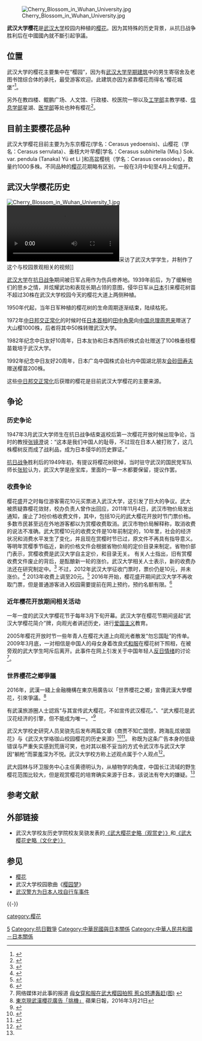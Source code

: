 [[File:Cherry_Blossom_in_Wuhan_University.jpg|thumb]]

'''武汉大学樱花'''是[[武汉大学|武汉大学]]校园内种植的[[樱花|樱花]]。因为其特殊的历史背景，从抗日战争胜利后在中國國內就不斷引起爭議。

== 位置 ==
武汉大学的樱花主要集中在“樱园”，因为有[[武汉大学早期建筑|武汉大学早期建筑]]中的男生寄宿舍及老图书馆综合体的承托，最受游客欢迎。此建筑亦因为紧靠樱花而得名“樱花城堡”<ref name="高清：天气晴热 武汉大学生晒被成景观">{{cite web |url = http://edu.ifeng.com/photo/gaoqing/detail_2012_03/28/13493754_2.shtml |title = 高清：天气晴热 武汉大学生晒被成景观 |accessdate = 2012-04-04 |archive-url = https://web.archive.org/web/20120331173744/http://edu.ifeng.com/photo/gaoqing/detail_2012_03/28/13493754_2.shtml |archive-date = 2012-03-31 |dead-url = yes }}</ref>。

另外在教四楼、鲲鹏广场、人文馆、行政楼、校医院一带以及[[武汉大学工学部|工学部]]主教学楼、[[武汉大学信息学部|信息学部]]星湖、[[武汉大学医学部|医学部]]等处也种有樱花<ref name="游客踏青赏樱忙 实拍2012武汉大学樱花节">{{cite web |url = http://house.focus.cn/news/2012-04-03/1891376.html |title=  游客踏青赏樱忙 实拍2012武汉大学樱花节 |accessdate = 2012年4月4日}}</ref>。

==目前主要樱花品种==
武汉大学樱花目前主要为为东京樱花(学名：Cerasus yedoensis)、山樱花（学名：Cerasus serrulata）、垂枝大叶早樱[学名：Cerasus subhirtella (Miq.) Sok. var. pendula (Tanaka) Yü et Li ]和高盆樱桃（学名：Cerasus cerasoides），数量约1000多株。不同品种的[[樱花|樱花]]花期略有区别，一般在3月中旬至4月上旬盛开。

==武汉大学樱花历史==
[[File:Cherry_Blossom_in_Wuhan_University_1.jpg|thumb]]
[[File:20210220_武汉大学早樱绽放_不再孤芳自赏.webm|thumb]]采访了武汉大学学生，并制作了这个与校园景观相关的视频]]

[[武汉大学|武汉大学]]在[[抗日战争|抗日战争]]期间被日军占用作为伤兵修养地。1939年前后，为了缓解他们的思乡之情，并炫耀武功和表现长期占领的意图，侵华日军从[[日本|日本]]引来樱花树苗不超过30株在武汉大学校园今天的樱花大道上两侧种植。

1950年代起，当年日军种植的樱花树的生命周期逐渐结束，陆续枯死{{FACT}}。

1972年[[中日邦交正常化|中日邦交正常化]]的时候时任[[日本首相|日本首相]]的[[田中角荣|田中角荣]]向[[中国总理|中国总理]][[周恩来|周恩来]]赠送了大山樱1000株，后者将其中50株转赠武汉大学。

1982年纪念中日友好10周年，日本友协和日本西阵织株式会社赠送了100株垂枝樱苗栽培于武汉大学。

1992年纪念中日友好20周年，日本广岛中国株式会社内中国湖北朋友[[会砂田寿夫|会砂田寿夫]]赠送樱苗200株。

这些[[中日邦交正常化|中日邦交正常化]]后获赠的樱花是目前武汉大学樱花的主要来源{{FACT}}。

==争论==
===历史争论===
1947年3月武汉大学师生在抗日战争结束返校后第一次樱花开放时候出现争论，当时的教授[[张镜澄|张镜澄]]说：“这本是我们中国人的耻辱，不过现在日本人被打败了，这几株樱树反而成了战利品，成为日本侵华的历史罪证。”

[[抗日战争|抗日战争]]胜利后的1949年初，有提议将樱花树砍掉，当时驻守武汉的国民党军队师长[[张轸|张轸]]认为，武汉大学是座宝库，里面的一草一木都要保留，提议作罢。

===收费争论===
樱花盛开之时每位游客需花10元买票进入武汉大学，这引发了巨大的争议。武大被质疑靠樱花敛财，校办负责人曾作出回应，2011年11月4日，武汉市物价局发出通知，废止了3份价格收费文件，其中，包括10元的武大樱花开放时节门票价格。多数市民甚至远在外地游客都以为赏樱收费取消。武汉市物价局解释称，取消收费的说法不准确。武大赏樱10元的收费文件是10年前制定的，10年里，社会的经济状况和消费水平发生了变化，并且现在赏樱时节已过，原文件不再具有指导意义。等明年赏樱季节临近，新的价格文件会根据省物价局的定价目录来制定。省物价部门表示，赏樱收费是武汉大学自主定价，和目录无关。 有关人士指出，旧有赏樱收费文件废止的背后，是酝酿新一轮的涨价。武汉大学相关人士表示，新的收费办法还在研究制定中。<ref name="武汉市物价局：取消明春武大赏樱门票收费说法不准确">{{cite web | url=http://hb.sina.com.cn/news/s/2011-11-08/15873.html | title=武汉市物价局：取消明春武大赏樱门票收费说法不准确 | accessdate=2012-02-13 | archive-date=2019-05-19 | archive-url=https://web.archive.org/web/20190519230104/http://hb.sina.com.cn/news/s/2011-11-08/15873.html | dead-url=no }}</ref>
不过，2012年武汉大学征收门票时，票价仍是10元，并未涨价。<ref name="组图：武汉大学樱花盛开 赏樱门票10元不变">{{cite web | url=http://slide.edu.sina.com.cn/slide_11_611_14752.html | title=组图：武汉大学樱花盛开 赏樱门票10元不变 | accessdate=2012-04-04 | archive-date=2019-05-20 | archive-url=https://web.archive.org/web/20190520022246/http://slide.edu.sina.com.cn/slide_11_611_14752.html | dead-url=no }}</ref>
2013年收费上调至20元。<ref name="武大樱花涨价 学校回复：这是学校 不是公园">{{cite web| url=http://news.shangdu.com/401/20130315/13_5776191.shtml| title=武大樱花涨价 学校回复：这是学校 不是公园| accessdate=2013-04-05| deadurl=yes| archiveurl=https://web.archive.org/web/20130316063416/http://news.shangdu.com/401/20130315/13_5776191.shtml| archivedate=2013-03-16}}</ref>
2016年开始，樱花盛开期间武汉大学不再收取门票，但是普通游客进入校园需要提前在网上预约，预约名额有限。<ref>{{Cite web |url=http://www.mnw.cn/news/shehui/1107406.html |title=2016年武汉大学赏樱花要门票吗？官方：免费限量不售票 |access-date=2016-05-10 |archive-date=2019-05-19 |archive-url=https://web.archive.org/web/20190519182321/http://www.mnw.cn/news/shehui/1107406.html |dead-url=no }}</ref>

===近年樱花开放期间相关活动===
一年一度的武汉大学樱花节于每年3月下旬开幕。武汉大学在樱花节期间竖起“武汉大学樱花简介”牌，向观光者讲述历史，进行[[爱国主义|爱国主义]]教育。

2005年樱花开放时节一些年青人在樱花大道上向观光者散发“勿忘国耻”的传单。2009年3月底，一对相信是中国人的母女身着改良式[[和服|和服]]在樱花树下照相，在被旁观的武大学生呵斥后离开。此事件在网上引发关于中国年轻人[[反日情绪|反日情绪]]的讨论<ref>网络媒体对此事的报道 [http://news.163.com/09/0322/04/54VUL2LU00011229.html 母女穿和服在武大樱园拍照 惹众怒遭轰赶(图)] {{Wayback|url=http://news.163.com/09/0322/04/54VUL2LU00011229.html |date=20090325095459 }}</ref>。

===世界櫻花之鄉爭議===
2016年，武漢一綫上金融機構在東京用廣告以「世界櫻花之鄉」宣傳武漢大學櫻花，引來爭議。<ref>[http://hk.apple.nextmedia.com/international/art/20160321/19538444 東京現武漢櫻花廣告「挑機」] {{Wayback|url=http://hk.apple.nextmedia.com/international/art/20160321/19538444 |date=20170113014956 }} 蘋果日報，2016年3月21日</ref>

有武漢旅游圈人士認爲“与其宣传武大樱花，不如宣传武汉樱花。”、“武大樱花是武汉花经济的引擎，但不能成为唯一。“<ref>{{Cite web|title=武大樱花广告亮相东京 专家建议:打通武大东湖赏樱路|url=http://hb.sina.com.cn/news/w/2016-03-18/detail-ifxqnski7697314.shtml|date=2016-03-18|work=新浪湖北|agency=荆楚网|language=zh-hans|access-date=2021-09-20|archive-date=2016-03-31|archive-url=https://web.archive.org/web/20160331184937/http://hb.sina.com.cn/news/w/2016-03-18/detail-ifxqnski7697314.shtml|dead-url=no}}</ref>

武汉大学校史研究人员吴骁先后发布两篇文章《商贾不知亡国恨，跨海乱炫彼国花》与《武汉大学珞珈山校园樱花的历史来源》<ref>{{Cite web|title=武大校史专家批东京赏樱广告：商贾不知亡国恨|url=https://society.huanqiu.com/article/9CaKrnJUFzl|author=吴骁|date=2016-03-21|work=荆楚网 （环球网转载）|language=zh-hans|access-date=2021-09-20|archive-date=2021-09-21|archive-url=https://web.archive.org/web/20210921134919/https://society.huanqiu.com/article/9CaKrnJUFzl|dead-url=no}}</ref><ref>{{Cite web|title=吴骁：武大樱花那些事儿|url=http://news.sina.com.cn/c/2016-03-21/doc-ifxqnnkr9763924.shtml|date=2016-03-21|work=新浪新闻|language=zh-hans|access-date=2021-09-20|archive-date=2021-09-21|archive-url=https://web.archive.org/web/20210921005802/http://news.sina.com.cn/c/2016-03-21/doc-ifxqnnkr9763924.shtml|dead-url=no}}</ref>。 称既为这条广告本身的低级错误与严重失实感到荒唐可笑，也对其以极不妥当的方式令武汉市与武汉大学因“躺枪”而蒙羞深为不悦。武汉大学校方称上述观点属于个人观点<ref name=":0">{{Cite web|title=武大学者再批赴日做赏樱广告“无知无畏”，校方称是个人观点|url=https://www.thepaper.cn/newsDetail_forward_1447337|author=徐笛薇|date=2016-03-23|work=|agency=澎湃新闻|language=zh-hans|access-date=2021-09-20|archive-date=2021-09-21|archive-url=https://web.archive.org/web/20210921142338/https://www.thepaper.cn/newsDetail_forward_1447337|dead-url=no}}</ref>。

武大园林与环卫服务中心主任黄德明认为，从植物学的角度，中国长江流域的野生樱花范围比较大，但是观赏樱花的培育确实来源于日本，该说法有夸大的嫌疑。<ref name=":0" />

== 参考文献 ==
{{Reflist|2}}

== 外部链接 ==
* 武汉大学校友历史学院校友吴骁发表的[https://web.archive.org/web/20060518102212/http://www.alumni.whu.edu.cn/ShowArticle.asp?id=518 《武大樱花史略（观赏史）》]和[https://web.archive.org/web/20060518102222/http://www.alumni.whu.edu.cn/ShowArticle.asp?id=519 《武大樱花史略（文化史）》]

== 参见 ==
{{Portal box|武汉|大学|日本}}
* [[樱花|樱花]]
* 武汉大学校园歌曲《[[樱园梦|樱园梦]]》
* [[武汉警方为日本人找自行车事件|武汉警方为日本人找自行车事件]]

{{-}}
{{武汉大学}}

[[Category:武汉大学景观|5]]
[[category:樱花|category:樱花]]
[[Category:抗日戰爭|Category:抗日戰爭]]
[[Category:中華民國與日本關係|Category:中華民國與日本關係]]
[[Category:中華人民共和國－日本關係|Category:中華人民共和國－日本關係]]